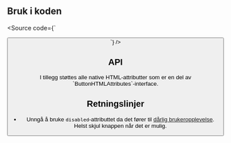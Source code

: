 
<Meta title="Design system/Button/API" component={Button} />

<ComponentLinkRow
  docsHref="https://design.domstol.no/987b33f71/p/802ff0-button/b/32e1a2"
  figmaHref="https://www.figma.com/file/ewqSDmkgqDQ5PyOsRp4V5b/?node-id=155%3A37"
  githubHref="https://github.com/domstolene/designsystem/tree/master/components/src/components/Button"
/>

## Bruk i koden

<Source code={`

<Button label="Knapp" />
`} />

## API

<ArgsTable story={PRIMARY_STORY} />
I tillegg støttes alle native HTML-attributter som er en del av `ButtonHTMLAttributes<HTMLButtonElement>`-interface.

## Retningslinjer

- Unngå å bruke `disabled`-attributtet da det fører til [dårlig brukeropplevelse](https://axesslab.com/disabled-buttons-suck/). Helst skjul knappen når det er mulig.
